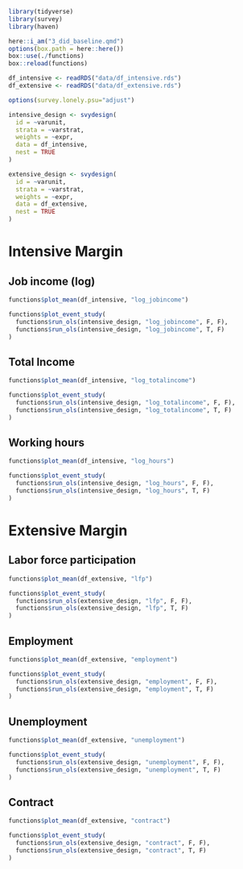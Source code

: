 ```r
library(tidyverse)
library(survey)
library(haven)

here::i_am("3_did_baseline.qmd")
options(box.path = here::here())
box::use(./functions)
box::reload(functions)

df_intensive <- readRDS("data/df_intensive.rds")
df_extensive <- readRDS("data/df_extensive.rds")
```

```r
options(survey.lonely.psu="adjust")

intensive_design <- svydesign(
  id = ~varunit, 
  strata = ~varstrat, 
  weights = ~expr, 
  data = df_intensive, 
  nest = TRUE
)

extensive_design <- svydesign(
  id = ~varunit, 
  strata = ~varstrat, 
  weights = ~expr, 
  data = df_extensive, 
  nest = TRUE
)
```

# Intensive Margin

## Job income (log)

```r
functions$plot_mean(df_intensive, "log_jobincome")
```


```r
functions$plot_event_study(
  functions$run_ols(intensive_design, "log_jobincome", F, F), 
  functions$run_ols(intensive_design, "log_jobincome", T, F)
)
```

<!-- ```{r} -->
<!-- functions$plot_event_study_educ( -->
<!--   functions$run_ols(intensive_design, "log_jobincome", T, T) -->
<!-- ) -->
<!-- ``` -->



## Total Income

```r
functions$plot_mean(df_intensive, "log_totalincome")
```


```r
functions$plot_event_study(
  functions$run_ols(intensive_design, "log_totalincome", F, F), 
  functions$run_ols(intensive_design, "log_totalincome", T, F)
)
```

<!-- ```{r} -->
<!-- functions$plot_event_study_educ( -->
<!--   functions$run_ols(intensive_design, "log_totalincome", F, T) -->
<!-- ) -->

<!-- functions$plot_event_study_educ( -->
<!--   functions$run_ols(intensive_design, "log_totalincome", T, T) -->
<!-- ) -->
<!-- ``` -->



## Working hours

```r
functions$plot_mean(df_intensive, "log_hours")
```

```r
functions$plot_event_study(
  functions$run_ols(intensive_design, "log_hours", F, F),
  functions$run_ols(intensive_design, "log_hours", T, F)
)
```

<!-- ```{r} -->
<!-- functions$plot_event_study_educ( -->
<!--   functions$run_ols(intensive_design, "log_hours", F, T) -->
<!-- ) -->

<!-- functions$plot_event_study_educ( -->
<!--   functions$run_ols(intensive_design, "log_hours", T, T) -->
<!-- ) -->
<!-- ``` -->



# Extensive Margin

## Labor force participation

```r
functions$plot_mean(df_extensive, "lfp")
```

```r
functions$plot_event_study(
  functions$run_ols(extensive_design, "lfp", F, F),
  functions$run_ols(extensive_design, "lfp", T, F)
)
```

<!-- ```{r} -->
<!-- functions$plot_event_study_educ( -->
<!--   functions$run_ols(extensive_design, "lfp", F, T) -->
<!-- ) -->

<!-- functions$plot_event_study_educ( -->
<!--   functions$run_ols(extensive_design, "lfp", T, T) -->
<!-- ) -->
<!-- ``` -->



## Employment

```r
functions$plot_mean(df_extensive, "employment")
```

```r
functions$plot_event_study(
  functions$run_ols(extensive_design, "employment", F, F),
  functions$run_ols(extensive_design, "employment", T, F)
)
```

<!-- ```{r} -->
<!-- functions$plot_event_study_educ( -->
<!--   functions$run_ols(extensive_design, "employment", F, T) -->
<!-- ) -->

<!-- functions$plot_event_study_educ( -->
<!--   functions$run_ols(extensive_design, "employment", T, T) -->
<!-- ) -->
<!-- ``` -->



## Unemployment

```r
functions$plot_mean(df_extensive, "unemployment")
```

```r
functions$plot_event_study(
  functions$run_ols(extensive_design, "unemployment", F, F),
  functions$run_ols(extensive_design, "unemployment", T, F)
)
```

<!-- ```{r} -->
<!-- functions$plot_event_study_educ( -->
<!--   functions$run_ols(extensive_design, "unemployment", F, T) -->
<!-- ) -->

<!-- functions$plot_event_study_educ( -->
<!--   functions$run_ols(extensive_design, "unemployment", T, T) -->
<!-- ) -->
<!-- ``` -->



## Contract

```r
functions$plot_mean(df_extensive, "contract")
```


```r
functions$plot_event_study(
  functions$run_ols(extensive_design, "contract", F, F), 
  functions$run_ols(extensive_design, "contract", T, F)
)
```

<!-- ```{r} -->
<!-- functions$plot_event_study_educ( -->
<!--   functions$run_ols(extensive_design, "contract", F, T) -->
<!-- ) -->

<!-- functions$plot_event_study_educ( -->
<!--   functions$run_ols(extensive_design, "contract", T, T) -->
<!-- ) -->
<!-- ``` -->

